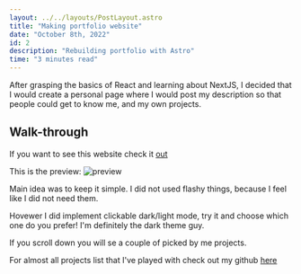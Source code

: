 ```yaml
---
layout: ../../layouts/PostLayout.astro
title: "Making portfolio website"
date: "October 8th, 2022"
id: 2
description: "Rebuilding portfolio with Astro"
time: "3 minutes read"
---
```


After grasping the basics of React and learning about NextJS, I decided that I would create a personal page where I would post my description so that people could get to know me, and my own projects.

## Walk-through

If you want to see this website check it [out](https://psobaniec.vercel.app/projects)

This is the preview:
![preview](https://raw.githubusercontent.com/Infiplaya/portfolio/main/public/portfolio.png)

Main idea was to keep it simple. I did not used flashy things, because I feel like I did not need them.

Hovewer I did implement clickable dark/light mode, try it and choose which one do you prefer! I'm definitely the dark theme guy.

If you scroll down you will se a couple of picked by me projects.

For almost all projects list that I've played with check out my github [here](https://github.com/infiplaya)
